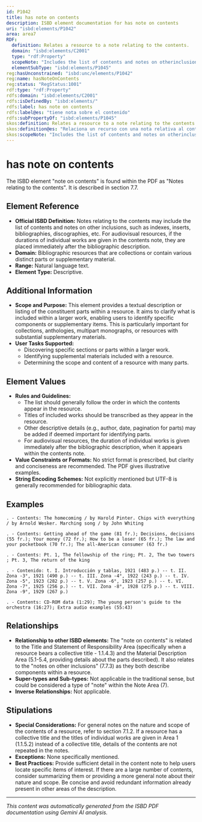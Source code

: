 ```yaml
---
id: P1042
title: has note on contents
description: ISBD element documentation for has note on contents
uri: "isbd:elements/P1042"
area: area7
RDF:
  definition: Relates a resource to a note relating to the contents.
  domain: "isbd:elements/C2001"
  type: "rdf:Property"
  scopeNote: "Includes the list of contents and notes on otherinclusions, such as indexes, inserts, bibliographies, discographies, etc."
  elementSubType: "isbd:elements/P1045"
reg:hasUnconstrained: "isbd:unc/elements/P1042"
reg:name: hasNoteOnContents
reg:status: "RegStatus:1001"
rdf:type: "rdf:Property"
rdfs:domain: "isbd:elements/C2001"
rdfs:isDefinedBy: "isbd:elements/"
rdfs:label: has note on contents
rdfs:label@es: "tiene nota sobre el contenido"
rdfs:subPropertyOf: "isbd:elements/P1045"
skos:definition: Relates a resource to a note relating to the contents.
skos:definition@es: "Relaciona un recurso con una nota relativa al contenido."
skos:scopeNote: "Includes the list of contents and notes on otherinclusions, such as indexes, inserts, bibliographies, discographies, etc."
---
```

# has note on contents

The ISBD element "note on contents" is found within the PDF as "Notes relating to the contents".  It is described in section 7.7.

## Element Reference

- **Official ISBD Definition:** Notes relating to the contents may include the list of contents and notes on other inclusions, such as indexes, inserts, bibliographies, discographies, etc. For audiovisual resources, if the durations of individual works are given in the contents note, they are placed immediately after the bibliographic description.
- **Domain:**  Bibliographic resources that are collections or contain various distinct parts or supplementary material.
- **Range:** Natural language text.
- **Element Type:** Descriptive.

## Additional Information

- **Scope and Purpose:** This element provides a textual description or listing of the constituent parts within a resource. It aims to clarify what is included within a larger work, enabling users to identify specific components or supplementary items.  This is particularly important for collections, anthologies, multipart monographs, or resources with substantial supplementary materials.
- **User Tasks Supported:** 
    - Discovering specific sections or parts within a larger work.
    - Identifying supplemental materials included with a resource.
    - Determining the scope and content of a resource with many parts.


## Element Values

- **Rules and Guidelines:**
    - The list should generally follow the order in which the contents appear in the resource.
    - Titles of included works should be transcribed as they appear in the resource.
    - Other descriptive details (e.g., author, date, pagination for parts) may be added if deemed important for identifying parts.
    - For audiovisual resources, the duration of individual works is given immediately after the bibliographic description, when it appears within the contents note.
- **Value Constraints or Formats:** No strict format is prescribed, but clarity and conciseness are recommended.  The PDF gives illustrative examples.
- **String Encoding Schemes:**  Not explicitly mentioned but UTF-8 is generally recommended for bibliographic data.


## Examples

```
. - Contents: The homecoming / by Harold Pinter. Chips with everything / by Arnold Wesker. Marching song / by John Whiting
```

```
. - Contents: Getting ahead of the game (81 fr.); Decisions, decisions (55 fr.); Your money (72 fr.); How to be a loser (65 fr.); The law and your pocketbook (70 fr.); The all-American consumer (63 fr.)
```

```
. - Contents: Pt. 1, The fellowship of the ring; Pt. 2, The two towers ; Pt. 3, The return of the king
```

```
. - Contenido: t. I. Introducción y tablas, 1921 (483 p.) -- t. II. Zona -3°, 1921 (490 p.) -- t. III. Zona -4°, 1922 (243 p.) -- t. IV. Zona -5°, 1923 (282 p.) -- t. V. Zona -6°, 1923 (257 p.) -- t. VI. Zona -7°, 1925 (256 p.) -- t. VII. Zona -8°, 1928 (275 р.) -- t. VIII. Zona -9°, 1929 (267 р.)
```

```
. - Contents: CD-ROM data (1:29); The young person's guide to the orchestra (16:27); Extra audio examples (55:43)
```


## Relationships

- **Relationship to other ISBD elements:** The "note on contents" is related to the Title and Statement of Responsibility Area (specifically when a resource bears a collective title - 1.1.4.3) and the Material Description Area (5.1-5.4, providing details about the parts described). It also relates to the "notes on other inclusions" (7.7.3) as they both describe components within a resource.
- **Super-types and Sub-types:** Not applicable in the traditional sense, but could be considered a type of "note" within the Note Area (7).
- **Inverse Relationships:**  Not applicable.


## Stipulations

- **Special Considerations:** For general notes on the nature and scope of the contents of a resource, refer to section 7.1.2. If a resource has a collective title and the titles of individual works are given in Area 1 (1.1.5.2) instead of a collective title, details of the contents are not repeated in the notes.
- **Exceptions:** None specifically mentioned.
- **Best Practices:** Provide sufficient detail in the content note to help users locate specific items of interest. If there are a large number of contents, consider summarizing them or providing a more general note about their nature and scope. Be concise and avoid redundant information already present in other areas of the description.


---

*This content was automatically generated from the ISBD PDF documentation using Gemini AI analysis.*

